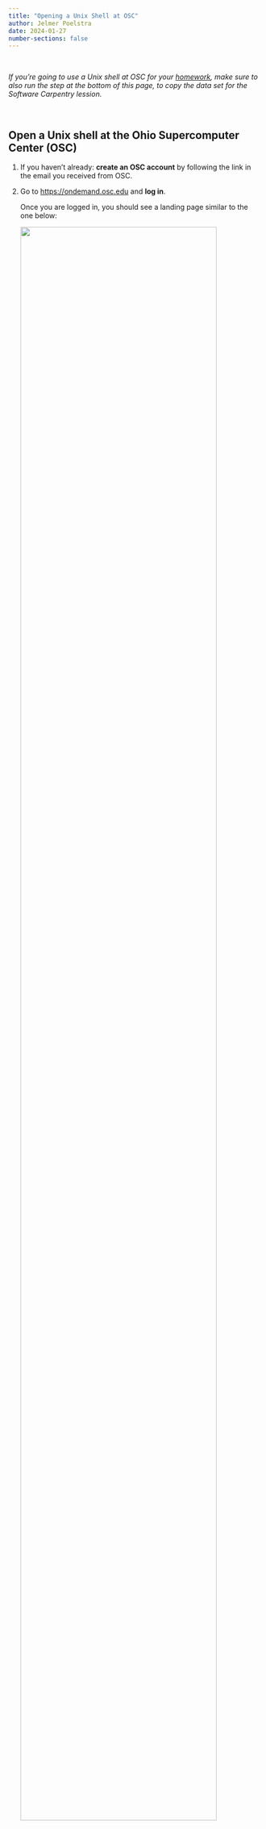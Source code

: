 ```yaml
---
title: "Opening a Unix Shell at OSC"
author: Jelmer Poelstra
date: 2024-01-27
number-sections: false
---
```


<br>

_If you're going to use a Unix shell at OSC for your [homework](homework.qmd),_
_make sure to also run the step at the bottom of this page,_
_to copy the data set for the Software Carpentry lession._

<br>

## Open a Unix shell at the Ohio Supercomputer Center (OSC)

1.  If you haven't already: **create an OSC account** by following the link in the email you received from OSC.

2.  Go to <https://ondemand.osc.edu> and **log in**.

    Once you are logged in, you should see a landing page similar to the one below:
    
    ![](img/ondemand_home.png){fig-align="center" width="90%"}

3.  Click on the **Clusters** dropdown menu in the top blue bar, and then on **Pitzer Shell Access**:

![](img/ondemand_shell_select.png){fig-align="center" width="50%"}

4.  This should open a new browser tab that looks approximately like this:

![](img/ondemand_shell-pitzer.png){fig-align="center" width="90%"}

<hr style="height:1pt; visibility:hidden;" />

::: callout-tip
#### Your screen will be slightly different from the screenshot above:

-   You should see even more "welcome messages" (which is everything except for the last line),
    and some of these are personalized, so they will differ for you.
-   The last line in the screenshot (`jelmer@pitzer-login04 ~]$`) is your shell "**prompt**", which is personalized as well:
    -   You will see your own username (not `jelmer`) before the `@`
    -   You may be on a different "login node" so may e.g. see `@pitzer-login03`
:::

<br>

## Copy the Software Carpentry data set

If you opened a shell at OSC to do the [Unix shell homework](homework.qmd),
then please also perform the following step:

-   **Copy and paste the following code in your Unix shell, and then press <kbd>Enter</kbd>:**

``` bash
mkdir Desktop
cp -r /fs/scratch/PAS2250/cabana/homework/shell/shell-lesson-data Desktop/
```

The above code created a folder (directory) called "Desktop" in your home directory,
and copied the Software Carpentry dataset into the new Desktop folder.
Now, you should be able to **skip** everything on the Software Carpentry ["Summary and Setup" page](https://swcarpentry.github.io/shell-novice/index.html).

<hr style="height:1pt; visibility:hidden;" />

::: callout-note
#### If you run into any problems, don't hesitate to email [Jelmer Poelstra](poelstra.1@osu.edu).
:::

<br> <br>
